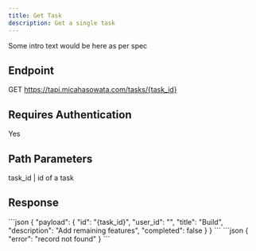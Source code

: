 ```yaml
---
title: Get Task
description: Get a single task
---
```


Some intro text would be here as per spec

## Endpoint
GET https://tapi.micahasowata.com/tasks/{task_id}

## Requires Authentication
Yes

## Path Parameters
task_id | id of a task

## Response

<Tabs>
  <TabItem label="200 OK">
    ```json
    {
      "payload": {
        "id": "{task_id}",
        "user_id": "",
        "title": "Build",
        "description": "Add remaining features",
        "completed": false
      }
    }
    ```
    </TabItem>
    <TabItem label="404 Not Found">
      ```json
      {
        "error": "record not found"
      }
      ```
    </TabItem>
  </Tabs>
